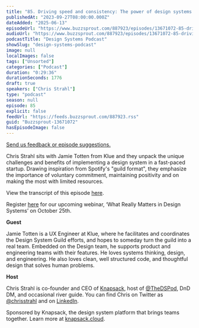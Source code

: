 ```yaml
---
title: "85. Driving speed and consistency: The power of design systems in startups with Jamie Totten at Klue"
publishedAt: "2023-09-27T08:00:00.000Z"
dateAdded: "2025-06-13"
episodeUrl: "https://www.buzzsprout.com/887923/episodes/13671072-85-driving-speed-and-consistency-the-power-of-design-systems-in-startups-with-jamie-totten-at-klue.mp3"
audioUrl: "https://www.buzzsprout.com/887923/episodes/13671072-85-driving-speed-and-consistency-the-power-of-design-systems-in-startups-with-jamie-totten-at-klue.mp3"
podcastTitle: "Design Systems Podcast"
showSlug: "design-systems-podcast"
image: null
localImages: false
tags: ["Unsorted"]
categories: ["Podcast"]
duration: "0:29:36"
durationSeconds: 1776
draft: true
speakers: ["Chris Strahl"]
type: "podcast"
season: null
episode: 85
explicit: false
feedUrl: "https://feeds.buzzsprout.com/887923.rss"
guid: "Buzzsprout-13671072"
hasEpisodeImage: false
---
```

[Send us feedback or episode suggestions.](https://www.buzzsprout.com/twilio/text_messages/887923/open_sms)

Chris Strahl sits with Jamie Totten from Klue and they unpack the unique challenges and benefits of implementing a design system in a fast-paced startup. Drawing inspiration from Spotify's "guild format", they emphasize the importance of voluntary commitment, maintaining positivity and on making the most with limited resources.

View the transcript of this episode [here](https://docs.google.com/document/d/1BcjR6RmfJUCPnU0jW0JDJk32-oEl0qM1/edit).

Register [here](https://knapsack-cloud.zoom.us/webinar/register/WN_laqrUBmyRmSqxihk3MylOw#/registration) for our upcoming webinar, ‘What Really Matters in Design Systems’ on October 25th. 

**Guest**

Jamie Totten is a UX Engineer at Klue, where he facilitates and coordinates the Design System Guild efforts, and hopes to someday turn the guild into a real team. Embedded on the Design team, he supports product and engineering teams with their features. He loves systems thinking, design, and engineering. He also loves clean, well structured code, and thoughtful design that solves human problems.

**Host**

Chris Strahl is co-founder and CEO of [Knapsack](https://www.knapsack.cloud/), host of [@TheDSPod](https://twitter.com/thedspod), DnD DM, and occasional river guide. You can find Chris on Twitter as [@chrisstrahl](https://twitter.com/chrisstrahl) and on [LinkedIn](https://www.linkedin.com/in/chrisstrahl/).  
  
Sponsored by Knapsack, the design system platform that brings teams together. Learn more at [knapsack.cloud](https://www.knapsack.cloud/?utm_source=podcast).
